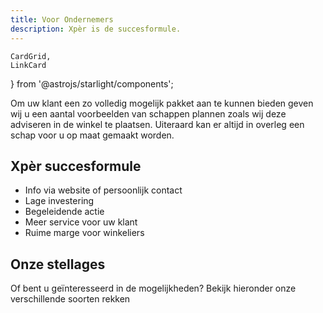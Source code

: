 ```yaml
---
title: Voor Ondernemers
description: Xpèr is de succesformule.
---
```


    CardGrid,
    LinkCard
} from '@astrojs/starlight/components';


Om uw klant een zo volledig mogelijk pakket aan te kunnen bieden geven wij u een aantal voorbeelden van schappen plannen zoals wij deze adviseren in de winkel te plaatsen.
Uiteraard kan er altijd in overleg een schap voor u op maat gemaakt worden.

## Xpèr succesformule

- Info via website of persoonlijk contact
- Lage investering
- Begeleidende actie
- Meer service voor uw klant
- Ruime marge voor winkeliers

## Onze stellages
Of bent u geïnteresseerd in de mogelijkheden?
Bekijk hieronder onze verschillende soorten rekken

<CardGrid>
    <LinkCard
        title="Aansluitmateriaal"
        description="rek met aansluitmateriaal voor water en gas"
        href="/ondernemers/aansluitmateriaal/"
    />
    <LinkCard
        title="Electra"
        description="rek met electra"
        href="/ondernemers/electra/"
    />
    <LinkCard
        title="Luchtafvoer"
        description="rek met luchtafvoer"
        href="/ondernemers/luchtafvoer/"
    />
    <LinkCard
        title="Witgoed onderdelen"
        description="rek met witgoed onderdelen"
        href="/ondernemers/witgoed/"
    />
    <LinkCard
        title="Onderhoud & stofzuiger"
        description="rek met onderhoud en stofzuiger "
        href="/ondernemers/onderhoud-en-stofzuiger"
    />
    <LinkCard
        title="Stofzuiger universeel"
        description="rek met stofzuiger universeel"
        href="/ondernemers/stofzuiger-universeel"
    />
    <LinkCard
        title="Stofzuiger origineel"
        description="rek met stofzuiger origineel"
        href="/ondernemers/stofzuiger-origineel"
    />
    <LinkCard
        title="Lampen & batterijen"
        description="rek met lampen en batterijen"
        href="/ondernemers/lampen-en-batterijen"
    />
</CardGrid>
